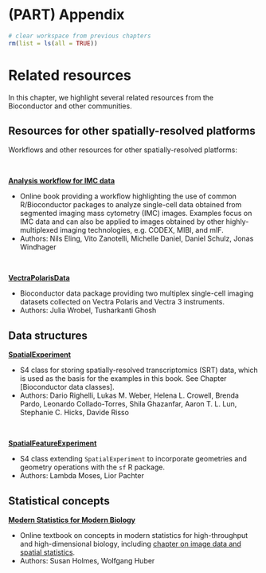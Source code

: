 # (PART) Appendix {-}

```r
# clear workspace from previous chapters
rm(list = ls(all = TRUE))
```


# Related resources

In this chapter, we highlight several related resources from the Bioconductor and other communities.



## Resources for other spatially-resolved platforms

Workflows and other resources for other spatially-resolved platforms:

\

[**Analysis workflow for IMC data**](https://bodenmillergroup.github.io/IMCDataAnalysis/)

- Online book providing a workflow highlighting the use of common R/Bioconductor packages to analyze single-cell data obtained from segmented imaging mass cytometry (IMC) images. Examples focus on IMC data and can also be applied to images obtained by other highly-multiplexed imaging technologies, e.g. CODEX, MIBI, and mIF.
- Authors: Nils Eling, Vito Zanotelli, Michelle Daniel, Daniel Schulz, Jonas Windhager

\

[**VectraPolarisData**](https://bioconductor.org/packages/VectraPolarisData)

- Bioconductor data package providing two multiplex single-cell imaging datasets collected on Vectra Polaris and Vectra 3 instruments.
- Authors: Julia Wrobel, Tusharkanti Ghosh



## Data structures

[**SpatialExperiment**](https://bioconductor.org/packages/SpatialExperiment)

- S4 class for storing spatially-resolved transcriptomics (SRT) data, which is used as the basis for the examples in this book. See Chapter [Bioconductor data classes].
- Authors: Dario Righelli, Lukas M. Weber, Helena L. Crowell, Brenda Pardo, Leonardo Collado-Torres, Shila Ghazanfar, Aaron T. L. Lun, Stephanie C. Hicks, Davide Risso

\

[**SpatialFeatureExperiment**](https://github.com/pachterlab/SpatialFeatureExperiment)

- S4 class extending `SpatialExperiment` to incorporate geometries and geometry operations with the `sf` R package.
- Authors: Lambda Moses, Lior Pachter



## Statistical concepts

[**Modern Statistics for Modern Biology**](https://www.huber.embl.de//msmb/index.html)

- Online textbook on concepts in modern statistics for high-throughput and high-dimensional biology, including [chapter on image data and spatial statistics](https://www.huber.embl.de//msmb/Chap-Images.html).
- Authors: Susan Holmes, Wolfgang Huber


